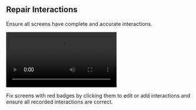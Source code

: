 ## Repair Interactions

Ensure all screens have complete and accurate interactions.

<video src="/demo.mp4" className="not-prose w-full h-auto rounded-lg focus:outline-hidden focus:ring-0" autoPlay loop></video>

Fix screens with red badges by clicking them to edit or add interactions and ensure all recorded interactions are correct.
